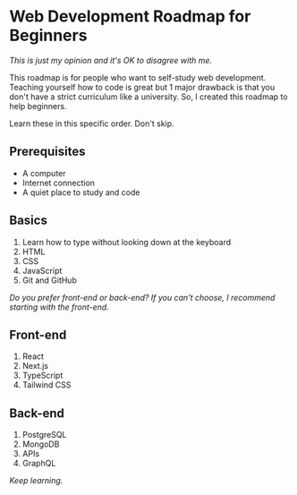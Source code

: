
<Layout>

# Web Development Roadmap for Beginners

_This is just my opinion and it's OK to disagree with me._

This roadmap is for people who want to self-study web development. Teaching yourself how to code is great but 1 major drawback is that you don't have a strict curriculum like a university. So, I created this roadmap to help beginners.

Learn these in this specific order. Don't skip.

## Prerequisites

- A computer
- Internet connection
- A quiet place to study and code

## Basics

1. Learn how to type without looking down at the keyboard
2. HTML
3. CSS
4. JavaScript
5. Git and GitHub

_Do you prefer front-end or back-end? If you can't choose, I recommend starting with the front-end._

## Front-end

1. React
2. Next.js
3. TypeScript
4. Tailwind CSS

## Back-end

1. PostgreSQL
2. MongoDB
3. APIs
4. GraphQL

_Keep learning._

</Layout>
